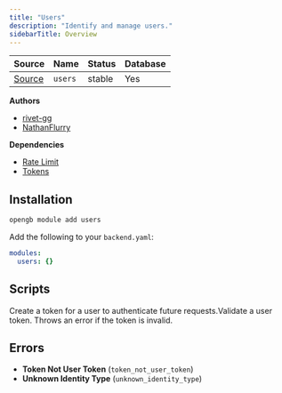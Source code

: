 ```yaml
---
title: "Users"
description: "Identify and manage users."
sidebarTitle: Overview
---
```


| Source                                                                           | Name       | Status     | Database     |
| -------------------------------------------------------------------------------- | ---------- | ---------- | ------------ |
| [Source](https://github.com/rivet-gg/opengb-registry/tree/main/modules/users) | `users` | stable | Yes |

**Authors**

- [rivet-gg](https://github.com/rivet-gg)
- [NathanFlurry](https://github.com/NathanFlurry)

**Dependencies**

- [Rate Limit](/modules/rate_limit/overview)
- [Tokens](/modules/tokens/overview)

## Installation

<Tabs>

<Tab title="CLI">

```sh CLI
opengb module add users
```

</Tab>

<Tab title="backend.yaml">

Add the following to your `backend.yaml`:

```yaml backend.yaml
modules:
  users: {}

```
</Tab>

</Tabs>



## Scripts

<CardGroup><Card title="Create User" href="/modules/users/scripts/create_user"></Card><Card title="Create User Token" href="/modules/users/scripts/create_user_token">Create a token for a user to authenticate future requests.</Card><Card title="Get User" href="/modules/users/scripts/get_user"></Card><Card title="Validate User Token" href="/modules/users/scripts/authenticate_user">Validate a user token. Throws an error if the token is invalid.</Card></CardGroup>

## Errors

- **Token Not User Token** (`token_not_user_token`) 
- **Unknown Identity Type** (`unknown_identity_type`) 
